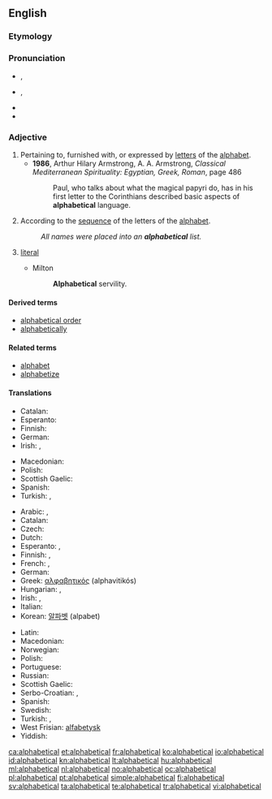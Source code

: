 ==English==

===Etymology===
{{suffix|alphabetic|al}}

===Pronunciation===
* {{a|UK}} {{IPA|/ˌælf.əˈbɛt.ɪk.əl/}}, {{X-SAMPA|/%{lf.@"bEt.Ik.@l/}}
* {{a|GenAM}} {{IPA|/ˌælfəˈbɛdɪkəl/}}, {{X-SAMPA|/%{lf@"bEdIk@l/}}
* {{audio|en-us-alphabetical.ogg|Audio (US)}}
* {{hyphenation|al|pha|bet|ic|al}}

===Adjective===
{{en-adj|-}}

# Pertaining to, furnished with, or expressed by [[letter]]s of the [[alphabet]].
#* '''1986''', Arthur Hilary Armstrong, A. A. Armstrong, ''Classical Mediterranean Spirituality: Egyptian, Greek, Roman''‎, page 486
#*: Paul, who talks about what the magical papyri do, has in his first letter to the Corinthians described basic aspects of '''alphabetical''' language.
# According to the [[sequence]] of the letters of the [[alphabet]].
#: ''All names were placed into an '''alphabetical''' list.''
# {{context|obsolete|lang=en}} [[literal]]
#* Milton
#*: '''Alphabetical''' servility.

====Derived terms====
* [[alphabetical order]]
* [[alphabetically]]

====Related terms====
* [[alphabet]]
* [[alphabetize]]

====Translations====
{{trans-top|pertaining to the alphabet}}
* Catalan: {{t-|ca|alfabètic}}
* Esperanto: {{t-|eo|alfabeta}}
* Finnish: {{t+|fi|aakkosellinen}}
* German: {{t+|de|alphabetisch}}
* Irish: {{t-|ga|aibítreach}}, {{t-|ga|aibítre}}
{{trans-mid}}
* Macedonian: {{t-|mk|азбучен|tr=ázbučen|sc=Cyrl}}
* Polish: {{t+|pl|alfabetyczny|m}}
* Scottish Gaelic: {{t-|gd|aibidileach}}
* Spanish: {{t+|es|alfabético}}
* Turkish: {{t+|tr|alfabetik}},  {{t+|tr|abecesel}}
{{trans-bottom}}

{{trans-top|in the sequence of the letters of the alphabet}}
* Arabic: {{t-|ar|الفبائي|alt=ألِفْبَائِيّ}}, {{t-|ar|ابجدي|alt=أبجَدِيّ}}
* Catalan: {{t-|ca|alfabètic}}
* Czech: {{t+|cs|abecední|m}}
* Dutch: {{t+|nl|alfabetisch}}
* Esperanto: {{t-|eo|laŭalfabeta}},  {{t-|eo|alfabeta}}
* Finnish: {{t+|fi|aakkoset|alt=aakkos-}}, {{t+|fi|aakkosellinen}}
* French: {{t+|fr|alphabétique}}, {{t+|fr|abécédaire}}
* German: {{t+|de|alphabetisch}}
* Greek: [[αλφαβητικός]] (alphavitikós)
* Hungarian: {{t+|hu|alfabetikus}}, {{t-|hu|ábécérendi}}
* Irish: {{t-|ga|aibítreach}}, {{t-|ga|aibítre}}
* Italian: {{t+|it|alfabetico}}
* Korean: [[알파벳]] (alpabet)
{{trans-mid}}
* Latin: {{t-|la|abecedarius}}
* Macedonian: {{t-|mk|азбучен|tr=ázbučen|sc=Cyrl}}
* Norwegian: {{t+|no|alfabetisk}}
* Polish: {{t+|pl|alfabetyczny|m}}
* Portuguese: {{t+|pt|alfabético}}
* Russian: {{t+|ru|алфавитный|tr=alfavítnyj}}
* Scottish Gaelic: {{t-|gd|aibidileach}}
* Serbo-Croatian: {{t-|sh|ȁbecēdnī}}, {{t-|sh|alfàbētskī}}
* Spanish: {{t+|es|alfabético}}
* Swedish: {{t+|sv|alfabetisk}}
* Turkish: {{t-|tr|alfabetik sırayla}},  {{t-|tr|alfabetik olarak}}
* West Frisian: [[alfabetysk]]
* Yiddish: {{t-|yi|אַלפֿאַבעטיש|tr=alfabetish|sc=Hebr}}
{{trans-bottom}}

[[ca:alphabetical]]
[[et:alphabetical]]
[[fr:alphabetical]]
[[ko:alphabetical]]
[[io:alphabetical]]
[[id:alphabetical]]
[[kn:alphabetical]]
[[lt:alphabetical]]
[[hu:alphabetical]]
[[ml:alphabetical]]
[[nl:alphabetical]]
[[no:alphabetical]]
[[oc:alphabetical]]
[[pl:alphabetical]]
[[pt:alphabetical]]
[[simple:alphabetical]]
[[fi:alphabetical]]
[[sv:alphabetical]]
[[ta:alphabetical]]
[[te:alphabetical]]
[[tr:alphabetical]]
[[vi:alphabetical]]